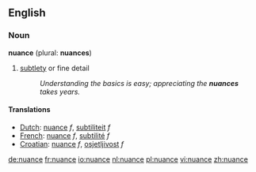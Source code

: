 ==English==

===Noun===
'''nuance''' (plural: '''nuances''')

# [[subtle]]ty or fine detail
#: ''Understanding the basics is easy; appreciating the '''nuances'''&nbsp; takes years.''

====Translations====
*[[Dutch]]: [[nuance]] ''f'', [[subtiliteit]] ''f''
*[[French]]: [[nuance]] ''f'', [[subtilité]] ''f''
*[[Croatian]]: [[nuance]] ''f'', [[osjetljivost]] ''f''

[[de:nuance]]
[[fr:nuance]]
[[io:nuance]]
[[nl:nuance]]
[[pl:nuance]]
[[vi:nuance]]
[[zh:nuance]]